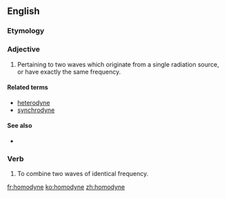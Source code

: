 ==English==

===Etymology===
{{confix|homo|dyne}}

===Adjective===
{{en-adj|-}}

# {{physics|of radiation}} Pertaining to two waves which originate from a single radiation source, or have exactly the same frequency.

====Related terms====
* [[heterodyne]]
* [[synchrodyne]]

====See also====
* {{pedialite|heterodyne detection}}

===Verb===
{{en-verb|homodyn|ing}}

# To combine two waves of identical frequency.

[[fr:homodyne]]
[[ko:homodyne]]
[[zh:homodyne]]